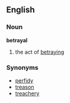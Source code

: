 ==English==
===Noun===
'''betrayal'''
# the act of [[betray]]ing
===Synonyms===
*[[perfidy]]
*[[treason]]
*[[treachery]]